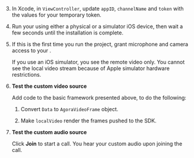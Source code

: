 <PlatformWrapper platform="ios">

3. In Xcode, in `ViewController`, update `appID`, `channelName` and `token` with the values for your temporary token.

1. Run your <Vpl k="CLIENT" /> using either a physical or a simulator iOS device, then wait a few seconds until the installation is complete.

1. If this is the first time you run the project, grant microphone and camera access to your <Vpl k="CLIENT" />.

    If you use an iOS simulator, you see the remote video only. You cannot see the local video stream because of <Link target="_blank" to="https://help.apple.com/simulator/mac/current/#/devb0244142d">Apple simulator hardware restrictions</Link>.

1. **Test the custom video source**

    Add code to the basic framework presented above, to do the following:
    
    1. Convert `Data` to `AgoraVideoFrame` object.

    1. Make `localVideo` render the frames pushed to the SDK.

1. **Test the custom audio source**

    Click **Join** to start a call. You hear your custom audio upon joining the call.


</PlatformWrapper>
